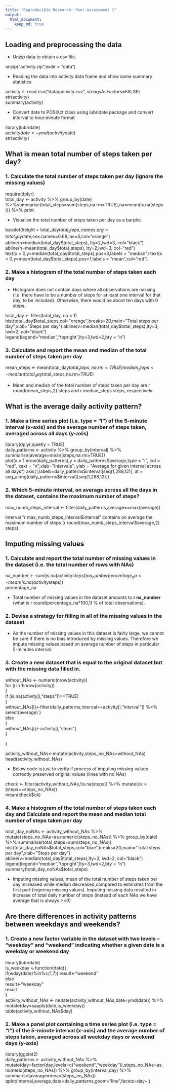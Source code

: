 ```yaml
---
title: "Reproducible Research: Peer Assessment 1"
output: 
  html_document:
    keep_md: true
---
```



## Loading and preprocessing the data

* Unzip data to obtain a csv file.

unzip("activity.zip",exdir = "data")  
 
* Reading the data into activity data frame and show some summary statistics

activity <- read.csv("data/activity.csv", stringsAsFactors=FALSE)  
str(activity)  
summary(activity)  
 
* Convert date to POSIXct class using lubridate package and convert interval to hour:minute format

library(lubridate)  
activity$date <- ymd(activity$date)  
str(activity)  


## What is mean total number of steps taken per day?

### 1. Calculate the total number of steps taken per day (ignore the missing values)

require(dplyr)  
total_day <- activity %>% group_by(date) %>%summarise(total_steps=sum(steps,na.rm=TRUE),na=mean(is.na(steps))) %>% print  

* Visualise the total number of steps taken per day as a barplot

barplot(height = total_day$total_steps,names.arg=total_day$date,cex.names=0.68,las=3,col="orange")  
abline(h=median(total_day$total_steps), lty=2,lwd=3, col="black")  
abline(h=mean(total_day$total_steps), lty=2,lwd=3, col="red")  
text(x = 0,y=median(total_day$total_steps),pos=3,labels = "median")  
text(x = 0,y=mean(total_day$total_steps),pos=1,labels = "mean",col="red")  

### 2. Make a histogram of the total number of steps taken each day

* Histogram does not contain days where all observations are missing (i.e. there have to be a number of steps for at least one interval for that day, to be included). Otherwise, there would be about ten days with 0 steps.

total_day <- filter(total_day, na < 1)  
hist(total_day$total_steps,col="orange",breaks=20,main="Total steps per day",xlab="Steps per day")  
abline(v=median(total_day$total_steps),lty=3, lwd=2, col="black")  
legend(legend="median","topright",lty=3,lwd=2,bty = "n")  

### 3. Calculate and report the mean and median of the total number of steps taken per day

mean_steps <- mean(total_day$total_steps,na.rm=TRUE)  
median_steps <- median(total_day$total_steps,na.rm=TRUE)  

* Mean and median of the total number of steps taken per day are r round(mean_steps,2) steps and r median_steps steps, respectively.

## What is the average daily activity pattern?

### 1. Make a time series plot (i.e. type = "l") of the 5-minute interval (x-axis) and the average number of steps taken, averaged across all days (y-axis)

library(dplyr,quietly = TRUE)  
daily_patterns <- activity %>% group_by(interval) %>% summarise(average=mean(steps,na.rm=TRUE))  
plot(x = 1:nrow(daily_patterns),y = daily_patterns$average,type = "l",
     col = "red", xaxt = "n",xlab="Intervals", 
     ylab = "Average for given interval across all days")     
axis(1,labels=daily_patterns$interval[seq(1,288,12)],
     at = seq_along(daily_patterns$interval)[seq(1,288,12)])  
     
### 2. Which 5-minute interval, on average across all the days in the dataset, contains the maximum number of steps?

max_numb_steps_interval <- filter(daily_patterns,average==max(average))  

Interval "r max_numb_steps_interval$interval" contains on average the maximum number of steps (r round(max_numb_steps_interval$average,2) steps).

## Imputing missing values

### 1. Calculate and report the total number of missing values in the dataset (i.e. the total number of rows with NAs)

na_number <- sum(is.na(activity$steps))  
na_number  
percentage_na <- mean(is.na(activity$steps))  
percentage_na  

* Total number of missing values in the dataset amounts to **r na_number ** (what is r round(percentage_na*100,1) % of total observations).

### 2. Devise a strategy for filling in all of the missing values in the dataset

* As the number of missing values in this dataset is fairly large, we cannot be sure if there is no bias introduced by missing values. Therefore we impute missing values based on average number of steps in particular 5-minutes interval.

### 3. Create a new dataset that is equal to the original dataset but with the missing data filled in.

without_NAs <- numeric(nrow(activity))  
for (i in 1:nrow(activity))  
{  
        if (is.na(activity[i,"steps"])==TRUE)  
            {  
                    without_NAs[i]<-filter(daily_patterns,interval==activity[i,"interval"]) %>% select(average)
            }   
        else  
            {  
without_NAs[i]<-activity[i,"steps"]  
            }  
                      
}  

activity_without_NAs<-mutate(activity,steps_no_NAs=without_NAs)  
head(activity_without_NAs)  

* Below code is just to verify if process of imputing missing values correctly preserved original values (lines with no NAs)

check <- filter(activity_without_NAs,!is.na(steps)) %>% mutate(ok = (steps==steps_no_NAs))  
mean(check$ok)  

### 4. Make a histogram of the total number of steps taken each day and Calculate and report the mean and median total number of steps taken per day

total_day_noNAs <- activity_without_NAs %>% 
mutate(steps_no_NAs=as.numeric(steps_no_NAs)) %>% group_by(date) %>% summarise(total_steps=sum(steps_no_NAs))  
hist(total_day_noNAs$total_steps,col="blue",breaks=20,main="Total steps per day",xlab="Steps per day")  
abline(v=median(total_day$total_steps),lty=3, lwd=2, col="black")  
legend(legend="median","topright",lty=3,lwd=2,bty = "n")  
summary(total_day_noNAs$total_steps)  

* Imputing missing values, mean of the total number of steps taken per day increased while median decreased,compared to estimates from the first part (ingoring missing values). Imputing missing data resulted in increase of total daily number of steps (instead of each NAs we have average that is always >=0)

## Are there differences in activity patterns between weekdays and weekends?
### 1. Create a new factor variable in the dataset with two levels – “weekday” and “weekend” indicating whether a given date is a weekday or weekend day

library(lubridate)  
is_weekday <-function(date){  
        if(wday(date)%in%c(1,7)) result<-"weekend"  
        else  
                result<-"weekday"  
        result  
}  
activity_without_NAs <- mutate(activity_without_NAs,date=ymd(date)) %>% mutate(day=sapply(date,is_weekday))  
table(activity_without_NAs$day)  

### 2. Make a panel plot containing a time series plot (i.e. type = "l") of the 5-minute interval (x-axis) and the average number of steps taken, averaged across all weekday days or weekend days (y-axis)

library(ggplot2)  
daily_patterns <- activity_without_NAs %>% mutate(day=factor(day,levels=c("weekend","weekday")),steps_no_NAs=as.numeric(steps_no_NAs)) %>% group_by(interval,day) %>% summarise(average=mean(steps_no_NAs))  
qplot(interval,average,data=daily_patterns,geom="line",facets=day~.)  
